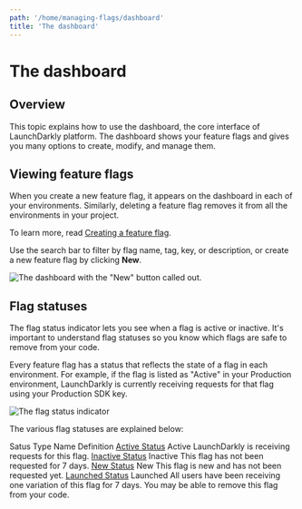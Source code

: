 ```yaml
---
path: '/home/managing-flags/dashboard'
title: 'The dashboard'
---
```


# The dashboard

<Metadata timeToRead={props.timeToRead} lastModifiedDateFormatted={props.lastModifiedDateFormatted} />

## Overview

This topic explains how to use the dashboard, the core interface of LaunchDarkly platform. The dashboard shows your feature flags and gives you many options to create, modify, and manage them.

## Viewing feature flags

When you create a new feature flag, it appears on the dashboard in each of your environments. Similarly, deleting a feature flag removes it from all the environments in your project.

To learn more, read [Creating a feature flag](./creating-a-feature-flag).

Use the search bar to filter by flag name, tag, key, or description, or create a new feature flag by clicking **New**.

![The dashboard with the "New" button called out.](../../images/flag-new-callout.png)

## Flag statuses

The flag status indicator lets you see when a flag is active or inactive. It's important to understand flag statuses so you know which flags are safe to remove from your code.

Every feature flag has a status that reflects the state of a flag in each environment. For example, if the flag is listed as "Active" in your Production environment, LaunchDarkly is currently receiving requests for that flag using your Production SDK key.

![The flag status indicator](../../images/flag-status-indicators-callout.png)

The various flag statuses are explained below:

<Table>
  <TableHeader>
    <TableHeadCell>Satus Type</TableHeadCell>
    <TableHeadCell>Name</TableHeadCell>
    <TableHeadCell>Definition</TableHeadCell>
  </TableHeader>
  <TableBody>
    <TableRow>
      <TableCell>
        <a href="http://i.imgur.com/j3ADAHb.png?1">Active Status</a>
      </TableCell>
      <TableCell>Active</TableCell>
      <TableCell>LaunchDarkly is receiving requests for this flag.</TableCell>
    </TableRow>
    <TableRow>
      <TableCell>
        <a href="http://i.imgur.com/IvoIydt.png?1">Inactive Status</a>
      </TableCell>
      <TableCell>Inactive</TableCell>
      <TableCell>This flag has not been requested for 7 days.</TableCell>
    </TableRow>
    <TableRow>
      <TableCell>
        <a href="http://i.imgur.com/fd4IkYV.png?1">New Status</a>
      </TableCell>
      <TableCell>New</TableCell>
      <TableCell>This flag is new and has not been requested yet.</TableCell>
    </TableRow>
    <TableRow>
      <TableCell>
        <a href="http://i.imgur.com/vSPuWcU.png?1">Launched Status</a>
      </TableCell>
      <TableCell>Launched</TableCell>
      <TableCell>
        All users have been receiving one variation of this flag for 7 days. You may be able to remove this flag from
        your code.
      </TableCell>
    </TableRow>
  </TableBody>
</Table>
